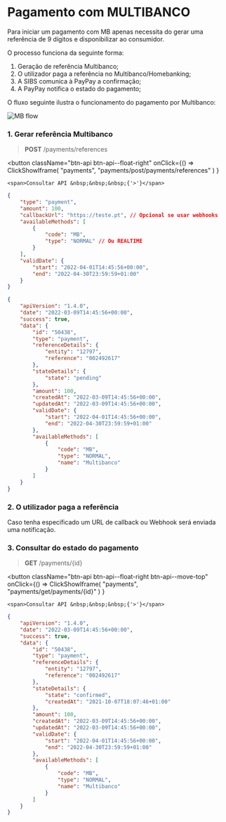 # Pagamento com MULTIBANCO

Para iniciar um pagamento com MB apenas necessita do gerar uma referência de 9 dígitos e disponibilizar ao consumidor.

O processo funciona da seguinte forma:

1. Geração de referência Multibanco;
2. O utilizador paga a referência no Multibanco/Homebanking;
3. A SIBS comunica à PayPay a confirmação;
4. A PayPay notifica o estado do pagamento;

O fluxo seguinte ilustra o funcionamento do pagamento por Multibanco:

![MB flow](../../_media/mb_flow.jpg)

### 1. Gerar referência Multibanco

> **POST** /payments/references


<button className="btn-api btn-api--float-right"
	onClick={() =>
		ClickShowIframe(
			"payments",
			"payments/post/payments/references"
		)
	}
>
	<span>Consultar API &nbsp;&nbsp;&nbsp;{'>'}</span>
</button>


<Tabs>
<TabItem value="pedido" label="Pedido">

```json
{
	"type": "payment",
	"amount": 100,
	"callbackUrl": "https://teste.pt", // Opcional se usar webhooks
	"availableMethods": [
		{
			"code": "MB",
			"type": "NORMAL" // Ou REALTIME
		}
	],
	"validDate": {
		"start": "2022-04-01T14:45:56+00:00",
		"end": "2022-04-30T23:59:59+01:00"
	}
}
```

</TabItem>
<TabItem value="resposta" label="Resposta">

```json
{
	"apiVersion": "1.4.0",
	"date": "2022-03-09T14:45:56+00:00",
	"success": true,
	"data": {
		"id": "50438",
		"type": "payment",
		"referenceDetails": {
			"entity": "12797",
			"reference": "002492617"
		},
		"stateDetails": {
			"state": "pending"
		},
		"amount": 100,
		"createdAt": "2022-03-09T14:45:56+00:00",
		"updatedAt": "2022-03-09T14:45:56+00:00",
		"validDate": {
			"start": "2022-04-01T14:45:56+00:00",
			"end": "2022-04-30T23:59:59+01:00"
		},
		"availableMethods": [
			{
				"code": "MB",
				"type": "NORMAL",
				"name": "Multibanco"
			}
		]
	}
}
```

</TabItem>
</Tabs>

### 2. O utilizador paga a referência

Caso tenha especificado um URL de callback ou Webhook será enviada uma notificação.

### 3. Consultar do estado do pagamento

> **GET** ​/payments/\{id}

<button className="btn-api btn-api--float-right btn-api--move-top"
	onClick={() =>
		ClickShowIframe(
			"payments",
			"payments/get/payments/{id}"
		)
	}
>
	<span>Consultar API &nbsp;&nbsp;&nbsp;{'>'}</span>
</button>

```json
{
	"apiVersion": "1.4.0",
	"date": "2022-03-09T14:45:56+00:00",
	"success": true,
	"data": {
		"id": "50438",
		"type": "payment",
		"referenceDetails": {
			"entity": "12797",
			"reference": "002492617"
		},
		"stateDetails": {
			"state": "confirmed",
			"createdAt": "2021-10-07T18:07:46+01:00"
		},
		"amount": 100,
		"createdAt": "2022-03-09T14:45:56+00:00",
		"updatedAt": "2022-03-09T14:45:56+00:00",
		"validDate": {
			"start": "2022-04-01T14:45:56+00:00",
			"end": "2022-04-30T23:59:59+01:00"
		},
		"availableMethods": [
			{
				"code": "MB",
				"type": "NORMAL",
				"name": "Multibanco"
			}
		]
	}
}
```
